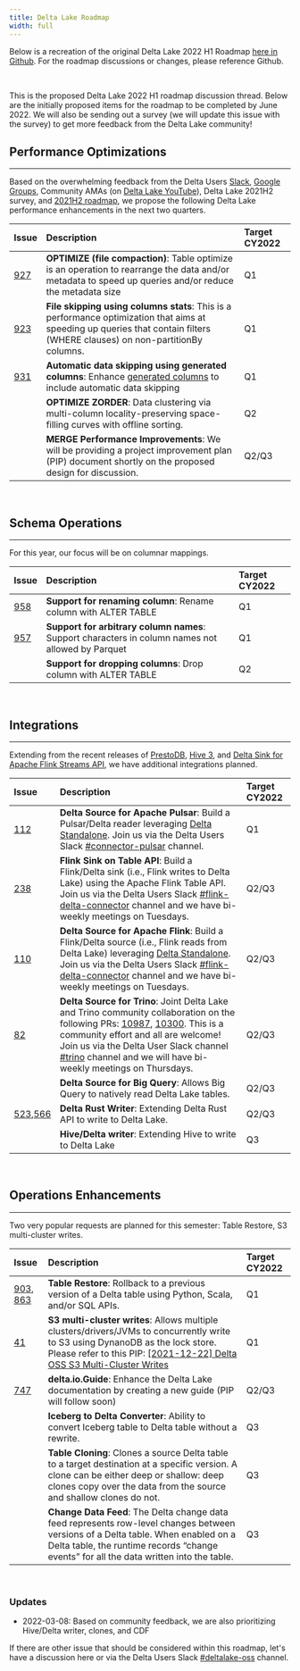 ```yaml
---
title: Delta Lake Roadmap
width: full
---
```


Below is a recreation of the original Delta Lake 2022 H1 Roadmap [here in Github](https://github.com/delta-io/delta/issues/920). For the roadmap discussions or changes, please reference Github.

<br />

This is the proposed Delta Lake 2022 H1 roadmap discussion thread. Below are the initially proposed items for the roadmap to be completed by June 2022. We will also be sending out a survey (we will update this issue with the survey) to get more feedback from the Delta Lake community!

## Performance Optimizations

---

Based on the overwhelming feedback from the Delta Users [Slack](https://go.delta.io/delta-users), [Google Groups](https://groups.google.com/forum/#!forum/delta-users), Community AMAs (on [Delta Lake YouTube](http://youtube.com/c/deltalake)), Delta Lake 2021H2 survey, and [2021H2 roadmap](https://github.com/delta-io/delta/issues/748), we propose the following Delta Lake performance enhancements in the next two quarters.

| Issue                                               | Description                                                                                                                                                                             | Target CY2022 |
| :-------------------------------------------------- | :-------------------------------------------------------------------------------------------------------------------------------------------------------------------------------------- | :------------ |
| [927](https://github.com/delta-io/delta/issues/927) | **OPTIMIZE (file compaction)**: Table optimize is an operation to rearrange the data and/or metadata to speed up queries and/or reduce the metadata size                                | Q1            |
| [923](https://github.com/delta-io/delta/issues/923) | **File skipping using columns stats**: This is a performance optimization that aims at speeding up queries that contain filters (WHERE clauses) on non-partitionBy columns.             | Q1            |
| [931](https://github.com/delta-io/delta/issues/931) | **Automatic data skipping using generated columns**: Enhance [generated columns](https://docs.delta.io/1.0.0/delta-batch.html#use-generated-columns) to include automatic data skipping | Q1            |
|                                                     | **OPTIMIZE ZORDER**: Data clustering via multi-column locality-preserving space-filling curves with offline sorting.                                                                    | Q2            |
|                                                     | **MERGE Performance Improvements**: We will be providing a project improvement plan (PIP) document shortly on the proposed design for discussion.                                       | Q2/Q3         |

<br />

## Schema Operations

---

For this year, our focus will be on columnar mappings.

| Issue                                               | Description                                                                                       | Target CY2022 |
| :-------------------------------------------------- | :------------------------------------------------------------------------------------------------ | :------------ |
| [958](https://github.com/delta-io/delta/issues/958) | **Support for renaming column**: Rename column with ALTER TABLE                                   | Q1            |
| [957](https://github.com/delta-io/delta/issues/957) | **Support for arbitrary column names**: Support characters in column names not allowed by Parquet | Q1            |
|                                                     | **Support for dropping columns**: Drop column with ALTER TABLE                                    | Q2            |

<br />

## Integrations

---

Extending from the recent releases of [PrestoDB](https://github.com/delta-io/connectors/pull/82), [Hive 3](https://github.com/delta-io/connectors/issues/36), and [Delta Sink for Apache Flink Streams API](https://github.com/delta-io/connectors/issues/111), we have additional integrations planned.

| Issue                                                                                                     | Description                                                                                                                                                                                                                                                                                                                                                                                                                      | Target CY2022 |
| :-------------------------------------------------------------------------------------------------------- | :------------------------------------------------------------------------------------------------------------------------------------------------------------------------------------------------------------------------------------------------------------------------------------------------------------------------------------------------------------------------------------------------------------------------------- | :------------ |
| [112](https://github.com/delta-io/connectors/issues/112)                                                  | **Delta Source for Apache Pulsar**: Build a Pulsar/Delta reader leveraging [Delta Standalone](https://docs.delta.io/latest/delta-standalone.html). Join us via the Delta Users Slack [#connector-pulsar](https://delta-users.slack.com/archives/C028MGBP4JY) channel.                                                                                                                                                            | Q1            |
| [238](https://github.com/delta-io/connectors/issues/238)                                                  | **Flink Sink on Table API**: Build a Flink/Delta sink (i.e., Flink writes to Delta Lake) using the Apache Flink Table API. Join us via the Delta Users Slack [#flink-delta-connector](https://delta-users.slack.com/archives/C023YA69W6B) channel and we have bi-weekly meetings on Tuesdays.                                                                                                                                    | Q2/Q3         |
| [110](https://github.com/delta-io/connectors/issues/110)                                                  | **Delta Source for Apache Flink**: Build a Flink/Delta source (i.e., Flink reads from Delta Lake) leveraging [Delta Standalone](https://docs.delta.io/latest/delta-standalone.html). Join us via the Delta Users Slack [#flink-delta-connector](https://delta-users.slack.com/archives/C023YA69W6B) channel and we have bi-weekly meetings on Tuesdays.                                                                          | Q2/Q3         |
| [82](https://github.com/delta-io/connectors/pull/82)                                                      | **Delta Source for Trino**: Joint Delta Lake and Trino community collaboration on the following PRs: [10987](https://github.com/trinodb/trino/pull/10897), [10300](https://github.com/trinodb/trino/pull/10300). This is a community effort and all are welcome! Join us via the Delta User Slack channel [#trino](https://delta-users.slack.com/archives/C021Z8G1AE5) channel and we will have bi-weekly meetings on Thursdays. | Q2/Q3         |
|                                                                                                           | **Delta Source for Big Query**: Allows Big Query to natively read Delta Lake tables.                                                                                                                                                                                                                                                                                                                                             | Q2/Q3         |
| [523](https://github.com/delta-io/delta-rs/pull/523),[566](https://github.com/delta-io/delta-rs/pull/566) | **Delta Rust Writer**: Extending Delta Rust API to write to Delta Lake.                                                                                                                                                                                                                                                                                                                                                          | Q2/Q3         |
|                                                                                                           | **Hive/Delta writer**: Extending Hive to write to Delta Lake                                                                                                                                                                                                                                                                                                                                                                     | Q3            |

<br />

## Operations Enhancements

---

Two very popular requests are planned for this semester: Table Restore, S3 multi-cluster writes.

| Issue                                                                                                | Description                                                                                                                                                                                                                                                                                                              | Target CY2022 |
| :--------------------------------------------------------------------------------------------------- | :----------------------------------------------------------------------------------------------------------------------------------------------------------------------------------------------------------------------------------------------------------------------------------------------------------------------- | :------------ |
| [903](https://github.com/delta-io/delta/pull/903), [863](https://github.com/delta-io/delta/pull/863) | **Table Restore**: Rollback to a previous version of a Delta table using Python, Scala, and/or SQL APIs.                                                                                                                                                                                                                 | Q1            |
| [41](https://github.com/delta-io/delta/issues/41)                                                    | **S3 multi-cluster writes**: Allows multiple clusters/drivers/JVMs to concurrently write to S3 using DynanoDB as the lock store. Please refer to this PIP: [[2021-12-22] Delta OSS S3 Multi-Cluster Writes](https://docs.google.com/document/d/1Gs4ZsTH19lMxth4BSdwlWjUNR-XhKHicDvBjd2RqNd8/edit#heading=h.mjjuxw9mcz9h) | Q1            |
| [747](https://github.com/delta-io/delta/issues/747)                                                  | **delta.io.Guide**: Enhance the Delta Lake documentation by creating a new guide (PIP will follow soon)                                                                                                                                                                                                                  | Q2/Q3         |
|                                                                                                      | **Iceberg to Delta Converter**: Ability to convert Iceberg table to Delta table without a rewrite.                                                                                                                                                                                                                       | Q3            |
|                                                                                                      | **Table Cloning**: Clones a source Delta table to a target destination at a specific version. A clone can be either deep or shallow: deep clones copy over the data from the source and shallow clones do not.                                                                                                           | Q3            |
|                                                                                                      | **Change Data Feed**: The Delta change data feed represents row-level changes between versions of a Delta table. When enabled on a Delta table, the runtime records “change events” for all the data written into the table.                                                                                             | Q3            |

<br />

### Updates

- 2022-03-08: Based on community feedback, we are also prioritizing Hive/Delta writer, clones, and CDF

If there are other issue that should be considered within this roadmap, let's have a discussion here or via the Delta Users Slack [#deltalake-oss](https://delta-users.slack.com/archives/CJ70UCSHM) channel.
